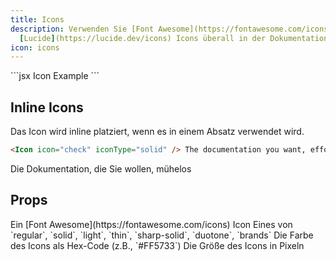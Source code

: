 ```yaml
---
title: Icons
description: Verwenden Sie [Font Awesome](https://fontawesome.com/icons) oder
  [Lucide](https://lucide.dev/icons) Icons überall in der Dokumentation
icon: icons
---
```


<Icon icon="check" size={32} />

<RequestExample>
  ```jsx Icon Example
  <Icon icon="check" size={32} />
  ```
</RequestExample>

## Inline Icons

Das Icon wird inline platziert, wenn es in einem Absatz verwendet wird.

```markdown Inline Icon Example
<Icon icon="check" iconType="solid" /> The documentation you want, effortlessly 
```

<Icon icon="check" iconType="solid" /> Die Dokumentation, die Sie wollen, mühelos

## Props

<ResponseField name="icon" type="string" required>
  Ein [Font Awesome](https://fontawesome.com/icons) Icon
</ResponseField>

<ResponseField name="iconType" type="string">
  Eines von `regular`, `solid`, `light`, `thin`, `sharp-solid`, `duotone`, `brands`
</ResponseField>

<ResponseField name="color" type="string">
  Die Farbe des Icons als Hex-Code (z.B., `#FF5733`)
</ResponseField>

<ResponseField name="size" type="number">
  Die Größe des Icons in Pixeln
</ResponseField>
